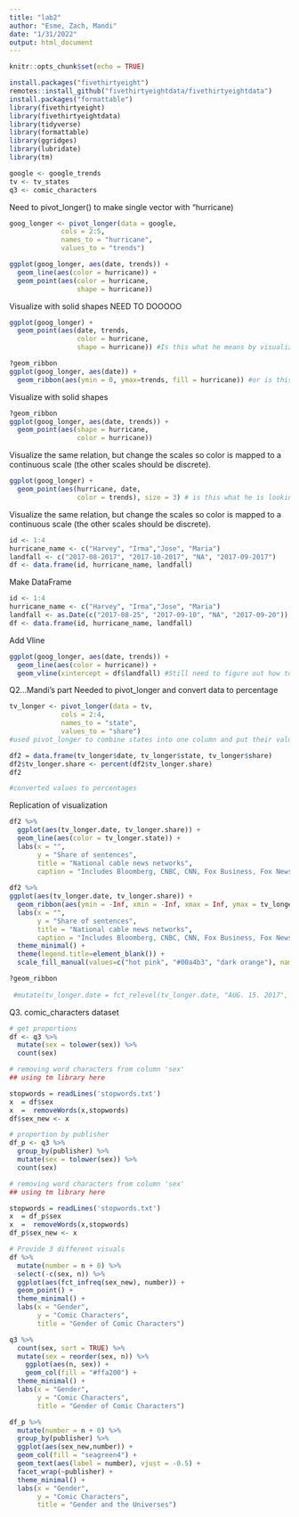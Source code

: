 ---
title: "lab2"
author: "Esme, Zach, Mandi"
date: "1/31/2022"
output: html_document
---

```{r setup, include=FALSE}
knitr::opts_chunk$set(echo = TRUE)
```

```{r load-data}
install.packages("fivethirtyeight")
remotes::install_github("fivethirtyeightdata/fivethirtyeightdata")
install.packages("formattable")
library(fivethirtyeight)
library(fivethirtyeightdata)
library(tidyverse)
library(formattable)
library(ggridges)
library(lubridate)
library(tm)
```

```{r}
google <- google_trends
tv <- tv_states
q3 <- comic_characters
```

Need to pivot_longer() to make single vector with "hurricane)
```{r}
goog_longer <- pivot_longer(data = google,
             cols = 2:5,
             names_to = "hurricane",
             values_to = "trends")
```

```{r}
ggplot(goog_longer, aes(date, trends)) +
  geom_line(aes(color = hurricane)) +
  geom_point(aes(color = hurricane,
                 shape = hurricane))
```





<!-- Zach, check code chunk below and right after to see which is correct -->
Visualize with solid shapes NEED TO DOOOOO
```{r}
ggplot(goog_longer) +
  geom_point(aes(date, trends, 
                 color = hurricane,
                 shape = hurricane)) #Is this what he means by visualizing with solid shapes?

?geom_ribbon
ggplot(goog_longer, aes(date)) +
  geom_ribbon(aes(ymin = 0, ymax=trends, fill = hurricane)) #or is this what he wants?
```

Visualize with solid shapes
```{r}
?geom_ribbon
ggplot(goog_longer, aes(date, trends)) +
  geom_point(aes(shape = hurricane,
                 color = hurricane))
```





<!-- Zach, same here with the two code chunks below -->
Visualize the same relation, but change the scales so color is mapped to a continuous scale (the other scales should be discrete).
```{r}
ggplot(goog_longer) +
  geom_point(aes(hurricane, date,
                 color = trends), size = 3) # is this what he is looking for?
```

Visualize the same relation, but change the scales so color is mapped to a continuous scale (the other scales should be discrete).
```{r}
id <- 1:4
hurricane_name <- c("Harvey", "Irma","Jose", "Maria")
landfall <- c("2017-08-2017", "2017-10-2017", "NA", "2017-09-2017")
df <- data.frame(id, hurricane_name, landfall)
```

<!-- And Zach, this is the same code chunk as above but a different title? -->
Make DataFrame
```{r}
id <- 1:4
hurricane_name <- c("Harvey", "Irma","Jose", "Maria")
landfall <- as.Date(c("2017-08-25", "2017-09-10", "NA", "2017-09-20"))
df <- data.frame(id, hurricane_name, landfall)
```

Add Vline
```{r}
ggplot(goog_longer, aes(date, trends)) +
  geom_line(aes(color = hurricane)) +
  geom_vline(xintercept = df$landfall) #Still need to figure out how to either make them match the colors of goog_longer$hurricane or to add labels to the vlines
```

Q2...Mandi's part
Needed to pivot_longer and convert data to percentage
```{r}
tv_longer <- pivot_longer(data = tv,
             cols = 2:4,
             names_to = "state",
             values_to = "share")
#used pivot_longer to combine states into one column and put their values in another

df2 = data.frame(tv_longer$date, tv_longer$state, tv_longer$share)
df2$tv_longer.share <- percent(df2$tv_longer.share)
df2

#converted values to percentages

```

Replication of visualization 
```{r}
df2 %>% 
  ggplot(aes(tv_longer.date, tv_longer.share)) +
  geom_line(aes(color = tv_longer.state)) +
  labs(x = "", 
       y = "Share of sentences", 
       title = "National cable news networks", 
       caption = "Includes Bloomberg, CNBC, CNN, Fox Business, Fox News and MSNBC.")
 
df2 %>% 
ggplot(aes(tv_longer.date, tv_longer.share)) +
  geom_ribbon(aes(ymin = -Inf, xmin = -Inf, xmax = Inf, ymax = tv_longer.share, fill = tv_longer.state)) +
  labs(x = "", 
       y = "Share of sentences", 
       title = "National cable news networks", 
       caption = "Includes Bloomberg, CNBC, CNN, Fox Business, Fox News and MSNBC.") +
  theme_minimal() +
  theme(legend.title=element_blank()) +
  scale_fill_manual(values=c("hot pink", "#00a4b3", "dark orange"), name="fill")

?geom_ribbon
  
 #mutate(tv_longer.date = fct_relevel(tv_longer.date, "AUG. 15. 2017", "SEPT. 1", "SEPT. 15", "OCT. 1")) %>% 
```

Q3. comic_characters dataset
<!-- working on making prettier and reordering; want another kind besides bar charts -->
```{r}
# get proportions
df <- q3 %>%
  mutate(sex = tolower(sex)) %>% 
  count(sex)

# removing word characters from column 'sex'
## using tm library here

stopwords = readLines('stopwords.txt')
x  = df$sex
x  =  removeWords(x,stopwords)
df$sex_new <- x

# proportion by publisher
df_p <- q3 %>%
  group_by(publisher) %>% 
  mutate(sex = tolower(sex)) %>% 
  count(sex)

# removing word characters from column 'sex'
## using tm library here

stopwords = readLines('stopwords.txt')
x  = df_p$sex
x  =  removeWords(x,stopwords)
df_p$sex_new <- x

# Provide 3 different visuals
df %>% 
  mutate(number = n + 0) %>% 
  select(-c(sex, n)) %>% 
  ggplot(aes(fct_infreq(sex_new), number)) +
  geom_point() +
  theme_minimal() +
  labs(x = "Gender",
       y = "Comic Characters",
       title = "Gender of Comic Characters")

q3 %>% 
  count(sex, sort = TRUE) %>% 
  mutate(sex = reorder(sex, n)) %>%
    ggplot(aes(n, sex)) +
    geom_col(fill = "#ffa200") +
  theme_minimal() +
  labs(x = "Gender",
       y = "Comic Characters",
       title = "Gender of Comic Characters")

df_p %>% 
  mutate(number = n + 0) %>% 
  group_by(publisher) %>% 
  ggplot(aes(sex_new,number)) +
  geom_col(fill = "seagreen4") +
  geom_text(aes(label = number), vjust = -0.5) +
  facet_wrap(~publisher) +
  theme_minimal() +
  labs(x = "Gender",
       y = "Comic Characters",
       title = "Gender and the Universes")
```
